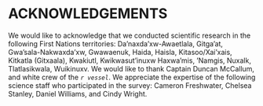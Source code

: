 <div id="refs"></div>

# ACKNOWLEDGEMENTS

We would like to acknowledge that we conducted scientific research in the following First Nations territories: Da'naxda'xw-Awaetlala, Gitga'at, Gwa'sala-Nakwaxda'xw, Gwawaenuk, Haida, Haisla, Kitasoo/Xai'xais, Kitkatla (Gitxaala), Kwakiutl, Kwikwasut'inuxw Haxwa'mis, 'Namgis, Nuxalk, Tlatlasikwala, Wuikinuxv. We would like to thank Captain Duncan McCallum, and white crew of the *`r vessel`*. We appreciate the expertise of the following science staff who participated in the survey: Cameron Freshwater, Chelsea Stanley, Daniel Williams, and Cindy Wright.
\newpage